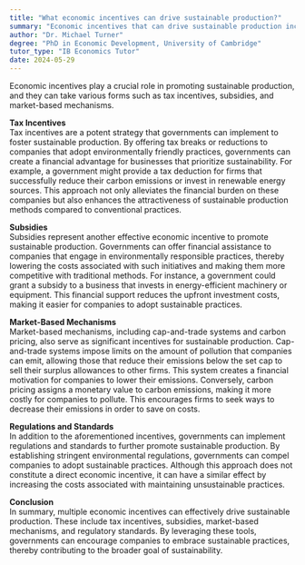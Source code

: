 ```yaml
---
title: "What economic incentives can drive sustainable production?"
summary: "Economic incentives that can drive sustainable production include tax incentives, subsidies, and market-based mechanisms."
author: "Dr. Michael Turner"
degree: "PhD in Economic Development, University of Cambridge"
tutor_type: "IB Economics Tutor"
date: 2024-05-29
---
```


Economic incentives play a crucial role in promoting sustainable production, and they can take various forms such as tax incentives, subsidies, and market-based mechanisms.

**Tax Incentives**  
Tax incentives are a potent strategy that governments can implement to foster sustainable production. By offering tax breaks or reductions to companies that adopt environmentally friendly practices, governments can create a financial advantage for businesses that prioritize sustainability. For example, a government might provide a tax deduction for firms that successfully reduce their carbon emissions or invest in renewable energy sources. This approach not only alleviates the financial burden on these companies but also enhances the attractiveness of sustainable production methods compared to conventional practices.

**Subsidies**  
Subsidies represent another effective economic incentive to promote sustainable production. Governments can offer financial assistance to companies that engage in environmentally responsible practices, thereby lowering the costs associated with such initiatives and making them more competitive with traditional methods. For instance, a government could grant a subsidy to a business that invests in energy-efficient machinery or equipment. This financial support reduces the upfront investment costs, making it easier for companies to adopt sustainable practices.

**Market-Based Mechanisms**  
Market-based mechanisms, including cap-and-trade systems and carbon pricing, also serve as significant incentives for sustainable production. Cap-and-trade systems impose limits on the amount of pollution that companies can emit, allowing those that reduce their emissions below the set cap to sell their surplus allowances to other firms. This system creates a financial motivation for companies to lower their emissions. Conversely, carbon pricing assigns a monetary value to carbon emissions, making it more costly for companies to pollute. This encourages firms to seek ways to decrease their emissions in order to save on costs.

**Regulations and Standards**  
In addition to the aforementioned incentives, governments can implement regulations and standards to further promote sustainable production. By establishing stringent environmental regulations, governments can compel companies to adopt sustainable practices. Although this approach does not constitute a direct economic incentive, it can have a similar effect by increasing the costs associated with maintaining unsustainable practices.

**Conclusion**  
In summary, multiple economic incentives can effectively drive sustainable production. These include tax incentives, subsidies, market-based mechanisms, and regulatory standards. By leveraging these tools, governments can encourage companies to embrace sustainable practices, thereby contributing to the broader goal of sustainability.
    